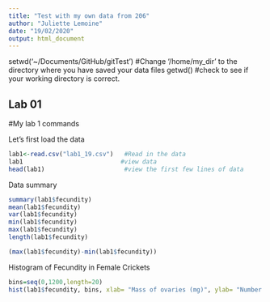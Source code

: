 ```yaml
---
title: "Test with my own data from 206"
author: "Juliette Lemoine"
date: "19/02/2020"
output: html_document
---
```


setwd('~/Documents/GitHub/gitTest')   #Change '/home/my_dir' to the directory where you have saved your data files
getwd()                 #check to see if your working directory is correct.

## Lab 01 ##
#My lab 1 commands

Let's first load the data
```r
lab1<-read.csv("lab1_19.csv")   #Read in the data
lab1                           #view data
head(lab1)                      #view the first few lines of data
```

Data summary

```r
summary(lab1$fecundity)
mean(lab1$fecundity)
var(lab1$fecundity)
min(lab1$fecundity)
max(lab1$fecundity)
length(lab1$fecundity)

(max(lab1$fecundity)-min(lab1$fecundity))
```

Histogram of Fecundity in Female Crickets

```r
bins=seq(0,1200,length=20) 
hist(lab1$fecundity, bins, xlab= "Mass of ovaries (mg)", ylab= "Number of Females", main= "Fecundity of Female Sand Field Crickets")
```

